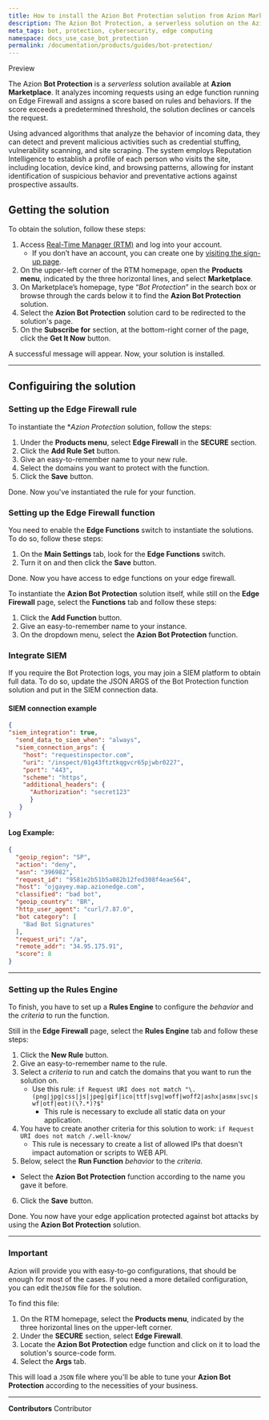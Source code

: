 ```yaml
---
title: How to install the Azion Bot Protection solution from Azion Marketplace
description: The Azion Bot Protection, a serverless solution on the Azion Marketplace, analyzes incoming requests using edge functions on Edge Firewall, assigning a score based on rules and behaviors to detect and prevent malicious activities. It employs Reputation Intelligence to profile visitors and instantly identify suspicious behavior for proactive defense.
meta_tags: bot, protection, cybersecurity, edge computing
namespace: docs_use_case_bot_protection
permalink: /documentation/products/guides/bot-protection/
---
```


<Badge variant="accent">
Preview
</Badge>

The Azion **Bot Protection** is a *serverless* solution available at **Azion Marketplace**. It analyzes incoming requests using an edge function running on Edge Firewall and assigns a score based on rules and behaviors. If the score exceeds a predetermined threshold, the solution declines or cancels the request. 

Using advanced algorithms that analyze the behavior of incoming data, they can detect and prevent malicious activities such as credential stuffing, vulnerability scanning, and site scraping. The system employs Reputation Intelligence to establish a profile of each person who visits the site, including location, device kind, and browsing patterns, allowing for instant identification of suspicious behavior and preventative actions against prospective assaults.

## Getting the solution

To obtain the solution, follow these steps:

1. Access [Real-Time Manager (RTM)](https://manager.azion.com/) and log into your account.
    - If you don’t have an account, you can create one by [visiting the sign-up page](https://sso.azion.com/).
3. On the upper-left corner of the RTM homepage, open the **Products menu**, indicated by the three horizontal lines, and select **Marketplace**.
4. On Marketplace’s homepage, type “*Bot Protection*” in the search box or browse through the cards below it to find the **Azion Bot Protection** solution.
5. Select the **Azion Bot Protection** solution card to be redirected to the solution's page.
6. On the **Subscribe for** section, at the bottom-right corner of the page, click the **Get It Now** button.

A successful message will appear. Now, your solution is installed.

---

## Configuiring the solution 

### Setting up the Edge Firewall rule 

To instantiate the **Azion Protection* solution, follow the steps:

1. Under the **Products menu**, select **Edge Firewall** in the **SECURE** section.
2. Click the **Add Rule Set** button.
3. Give an easy-to-remember name to your new rule.
4. Select the domains you want to protect with the function.
5. Click the **Save** button.

Done. Now you've instantiated the rule for your function.

### Setting up the Edge Firewall function 

You need to enable the **Edge Functions** switch to instantiate the solutions. To do so, follow these steps:

1. On the **Main Settings** tab, look for the **Edge Functions** switch.
2. Turn it on and then click the **Save** button.

Done. Now you have access to edge functions on your edge firewall.

To instantiate the **Azion Bot Protection** solution itself, while still on the **Edge Firewall** page, select the **Functions** tab and follow these steps:

1. Click the **Add Function** button.
2. Give an easy-to-remember name to your instance.
3. On the dropdown menu, select the **Azion Bot Protection** function.

### Integrate SIEM

If you require the Bot Protection logs, you may join a SIEM platform to obtain full data. To do so, update the JSON ARGS of the Bot Protection function solution and put in the SIEM connection data.

#### SIEM connection example

```json
{
"siem_integration": true,
  "send_data_to_siem_when": "always",
  "siem_connection_args": {
    "host": "requestinspector.com",
    "uri": "/inspect/01g43ftztkqgvcr65pjwbr0227",
    "port": "443",
    "scheme": "https",
    "additional_headers": {
      "Authorization": "secret123"
      }
   }
}
```

#### Log Example:

```json
{
  "geoip_region": "SP",
  "action": "deny",
  "asn": "396982",
  "request_id": "9581e2b51b5a082b12fed308f4eae564",
  "host": "ojgayey.map.azionedge.com",
  "classified": "bad bot",
  "geoip_country": "BR",
  "http_user_agent": "curl/7.87.0",
  "bot category": [
    "Bad Bot Signatures"
  ],
  "request_uri": "/a",
  "remote_addr": "34.95.175.91",
  "score": 8
}
```

---

### Setting up the Rules Engine

To finish, you have to set up a **Rules Engine** to configure the *behavior* and the *criteria* to run the function.

Still in the **Edge Firewall** page, select the **Rules Engine** tab and follow these steps:

1. Click the **New Rule** button.
2. Give an easy-to-remember name to the rule.
3. Select a *criteria* to run and catch the domains that you want to run the solution on. 
    - Use this rule: `if Request URI does not match "\.(png|jpg|css|js|jpeg|gif|ico|ttf|svg|woff|woff2|ashx|asmx|svc|swf|otf|eot)(\?.*)?$"`
        - This rule is necessary to exclude all static data on your application.
4. You have to create another criteria for this solution to work: `if Request URI does not match /.well-know/`
    - This rule is necessary to create a list of allowed IPs that doesn't impact automation or scripts to WEB API.
5. Below, select the **Run Function** *behavior* to the *criteria*.
  - Select the **Azion Bot Protection** function according to the name you gave it before.
6. Click the **Save** button.

Done. You now have your edge application protected against bot attacks by using the **Azion Bot Protection** solution.

---

### Important

Azion will provide you with easy-to-go configurations, that should be enough for most of the cases. If you need a more detailed configuration, you can edit the`JSON` file for the solution.

To find this file:

1. On the RTM homepage, select the **Products menu**, indicated by the three horizontal lines on the upper-left corner.
2. Under the **SECURE** section, select **Edge Firewall**.
3. Locate the **Azion Bot Protection** edge function and click on it to load the solution's source-code form.
4. Select the **Args** tab.

This will load a `JSON` file where you'll be able to tune your **Azion Bot Protection** according to the necessities of your business.



---


**Contributors** <ContributorList>Contributor</ContributorList>
